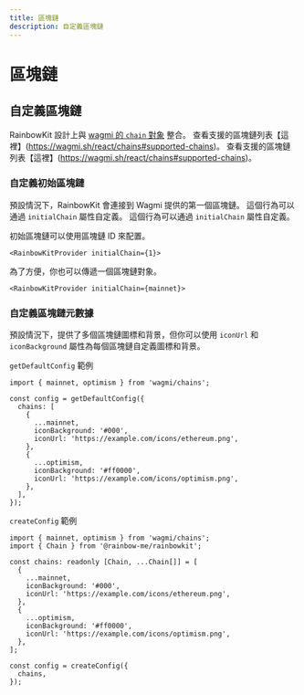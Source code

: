 ```yaml
---
title: 區塊鏈
description: 自定義區塊鏈
---
```


# 區塊鏈

## 自定義區塊鏈

RainbowKit 設計上與 [wagmi 的 `chain` 對象](https://wagmi.sh/react/chains) 整合。 查看支援的區塊鏈列表【這裡】(https://wagmi.sh/react/chains#supported-chains)。 查看支援的區塊鏈列表【這裡】(https://wagmi.sh/react/chains#supported-chains)。

### 自定義初始區塊鏈

預設情況下，RainbowKit 會連接到 Wagmi 提供的第一個區塊鏈。 這個行為可以通過 `initialChain` 屬性自定義。 這個行為可以通過 `initialChain` 屬性自定義。

初始區塊鏈可以使用區塊鏈 ID 來配置。

```tsx
<RainbowKitProvider initialChain={1}>
```

為了方便，你也可以傳遞一個區塊鏈對象。

```tsx
<RainbowKitProvider initialChain={mainnet}>
```

### 自定義區塊鏈元數據

預設情況下，提供了多個區塊鏈圖標和背景，但你可以使用 `iconUrl` 和 `iconBackground` 屬性為每個區塊鏈自定義圖標和背景。

`getDefaultConfig` 範例

```tsx
import { mainnet, optimism } from 'wagmi/chains';

const config = getDefaultConfig({
  chains: [
    {
      ...mainnet,
      iconBackground: '#000',
      iconUrl: 'https://example.com/icons/ethereum.png',
    },
    {
      ...optimism,
      iconBackground: '#ff0000',
      iconUrl: 'https://example.com/icons/optimism.png',
    },
  ],
});
```

`createConfig` 範例

```tsx
import { mainnet, optimism } from 'wagmi/chains';
import { Chain } from '@rainbow-me/rainbowkit';

const chains: readonly [Chain, ...Chain[]] = [
  {
    ...mainnet,
    iconBackground: '#000',
    iconUrl: 'https://example.com/icons/ethereum.png',
  },
  {
    ...optimism,
    iconBackground: '#ff0000',
    iconUrl: 'https://example.com/icons/optimism.png',
  },
];

const config = createConfig({
  chains,
});
```
